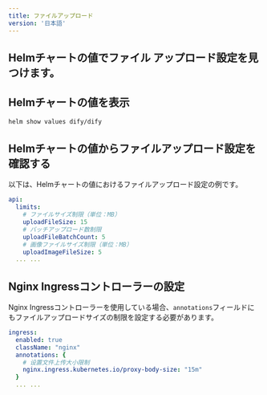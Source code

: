 ```yaml
---
title: ファイルアップロード
version: '日本語'
---
```


## Helmチャートの値でファイル アップロード設定を見つけます。

## Helmチャートの値を表示
````bash
helm show values dify/dify
````

## Helmチャートの値からファイルアップロード設定を確認する
以下は、Helmチャートの値におけるファイルアップロード設定の例です。

````yaml
api:
  limits:
    # ファイルサイズ制限（単位：MB）
    uploadFileSize: 15
    # バッチアップロード数制限
    uploadFileBatchCount: 5
    # 画像ファイルサイズ制限（単位：MB）
    uploadImageFileSize: 5
  ... ...
````


## Nginx Ingressコントローラーの設定

Nginx Ingressコントローラーを使用している場合、`annotations`フィールドにもファイルアップロードサイズの制限を設定する必要があります。

````yaml
ingress:
  enabled: true
  className: "nginx"
  annotations: {
    # 设置文件上传大小限制
    nginx.ingress.kubernetes.io/proxy-body-size: "15m"
  }
  ... ...
````
